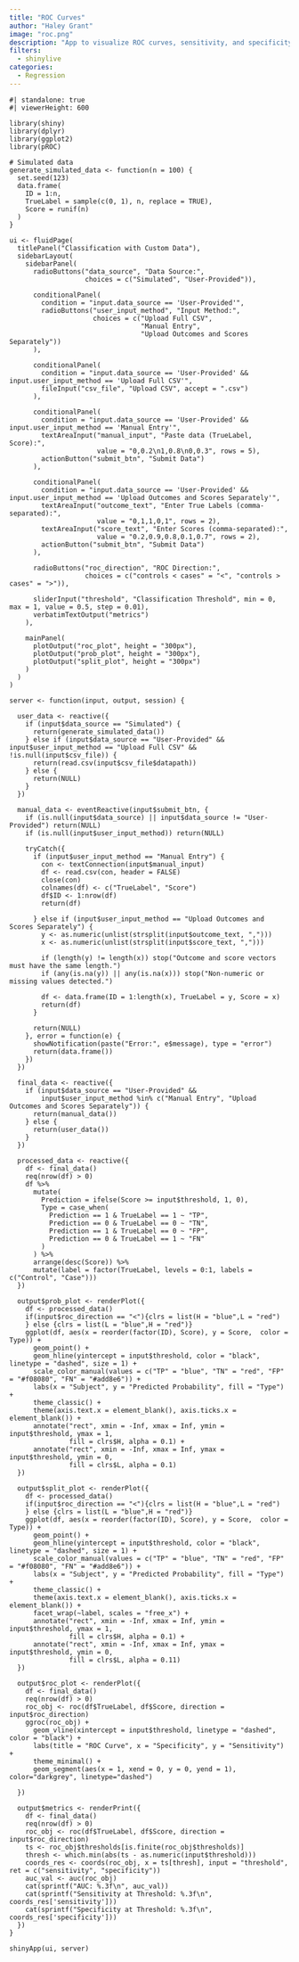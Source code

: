 ```yaml
---
title: "ROC Curves"
author: "Haley Grant"
image: "roc.png"
description: "App to visualize ROC curves, sensitivity, and specificity"
filters: 
  - shinylive
categories:
  - Regression
---
```


```shinylive-r
#| standalone: true
#| viewerHeight: 600

library(shiny)
library(dplyr)
library(ggplot2)
library(pROC)

# Simulated data
generate_simulated_data <- function(n = 100) {
  set.seed(123)
  data.frame(
    ID = 1:n,
    TrueLabel = sample(c(0, 1), n, replace = TRUE),
    Score = runif(n)
  )
}

ui <- fluidPage(
  titlePanel("Classification with Custom Data"),
  sidebarLayout(
    sidebarPanel(
      radioButtons("data_source", "Data Source:",
                   choices = c("Simulated", "User-Provided")),
      
      conditionalPanel(
        condition = "input.data_source == 'User-Provided'",
        radioButtons("user_input_method", "Input Method:",
                     choices = c("Upload Full CSV", 
                                 "Manual Entry", 
                                 "Upload Outcomes and Scores Separately"))
      ),
      
      conditionalPanel(
        condition = "input.data_source == 'User-Provided' && input.user_input_method == 'Upload Full CSV'",
        fileInput("csv_file", "Upload CSV", accept = ".csv")
      ),
      
      conditionalPanel(
        condition = "input.data_source == 'User-Provided' && input.user_input_method == 'Manual Entry'",
        textAreaInput("manual_input", "Paste data (TrueLabel, Score):",
                      value = "0,0.2\n1,0.8\n0,0.3", rows = 5),
        actionButton("submit_btn", "Submit Data")
      ),
      
      conditionalPanel(
        condition = "input.data_source == 'User-Provided' && input.user_input_method == 'Upload Outcomes and Scores Separately'",
        textAreaInput("outcome_text", "Enter True Labels (comma-separated):",
                      value = "0,1,1,0,1", rows = 2),
        textAreaInput("score_text", "Enter Scores (comma-separated):",
                      value = "0.2,0.9,0.8,0.1,0.7", rows = 2),
        actionButton("submit_btn", "Submit Data")
      ),
      
      radioButtons("roc_direction", "ROC Direction:",
                   choices = c("controls < cases" = "<", "controls > cases" = ">")),
      
      sliderInput("threshold", "Classification Threshold", min = 0, max = 1, value = 0.5, step = 0.01),
      verbatimTextOutput("metrics")
    ),
    
    mainPanel(
      plotOutput("roc_plot", height = "300px"),
      plotOutput("prob_plot", height = "300px"),
      plotOutput("split_plot", height = "300px")
    )
  )
)

server <- function(input, output, session) {
  
  user_data <- reactive({
    if (input$data_source == "Simulated") {
      return(generate_simulated_data())
    } else if (input$data_source == "User-Provided" && input$user_input_method == "Upload Full CSV" && !is.null(input$csv_file)) {
      return(read.csv(input$csv_file$datapath))
    } else {
      return(NULL)
    }
  })
  
  manual_data <- eventReactive(input$submit_btn, {
    if (is.null(input$data_source) || input$data_source != "User-Provided") return(NULL)
    if (is.null(input$user_input_method)) return(NULL)
    
    tryCatch({
      if (input$user_input_method == "Manual Entry") {
        con <- textConnection(input$manual_input)
        df <- read.csv(con, header = FALSE)
        close(con)
        colnames(df) <- c("TrueLabel", "Score")
        df$ID <- 1:nrow(df)
        return(df)
        
      } else if (input$user_input_method == "Upload Outcomes and Scores Separately") {
        y <- as.numeric(unlist(strsplit(input$outcome_text, ",")))
        x <- as.numeric(unlist(strsplit(input$score_text, ",")))
        
        if (length(y) != length(x)) stop("Outcome and score vectors must have the same length.")
        if (any(is.na(y)) || any(is.na(x))) stop("Non-numeric or missing values detected.")
        
        df <- data.frame(ID = 1:length(x), TrueLabel = y, Score = x)
        return(df)
      }
      
      return(NULL)
    }, error = function(e) {
      showNotification(paste("Error:", e$message), type = "error")
      return(data.frame())
    })
  })
  
  final_data <- reactive({
    if (input$data_source == "User-Provided" &&
        input$user_input_method %in% c("Manual Entry", "Upload Outcomes and Scores Separately")) {
      return(manual_data())
    } else {
      return(user_data())
    }
  })
  
  processed_data <- reactive({
    df <- final_data()
    req(nrow(df) > 0)
    df %>%
      mutate(
        Prediction = ifelse(Score >= input$threshold, 1, 0),
        Type = case_when(
          Prediction == 1 & TrueLabel == 1 ~ "TP",
          Prediction == 0 & TrueLabel == 0 ~ "TN",
          Prediction == 1 & TrueLabel == 0 ~ "FP",
          Prediction == 0 & TrueLabel == 1 ~ "FN"
        )
      ) %>%
      arrange(desc(Score)) %>%
      mutate(label = factor(TrueLabel, levels = 0:1, labels = c("Control", "Case")))
  })
  
  output$prob_plot <- renderPlot({
    df <- processed_data()
    if(input$roc_direction == "<"){clrs = list(H = "blue",L = "red")
    } else {clrs = list(L = "blue",H = "red")}
    ggplot(df, aes(x = reorder(factor(ID), Score), y = Score,  color = Type)) +
      geom_point() +
      geom_hline(yintercept = input$threshold, color = "black", linetype = "dashed", size = 1) +
      scale_color_manual(values = c("TP" = "blue", "TN" = "red", "FP" = "#f08080", "FN" = "#add8e6")) +
      labs(x = "Subject", y = "Predicted Probability", fill = "Type") +
      theme_classic() +
      theme(axis.text.x = element_blank(), axis.ticks.x = element_blank()) +
      annotate("rect", xmin = -Inf, xmax = Inf, ymin = input$threshold, ymax = 1, 
               fill = clrs$H, alpha = 0.1) + 
      annotate("rect", xmin = -Inf, xmax = Inf, ymax = input$threshold, ymin = 0, 
               fill = clrs$L, alpha = 0.1) 
  })
  
  output$split_plot <- renderPlot({
    df <- processed_data()
    if(input$roc_direction == "<"){clrs = list(H = "blue",L = "red")
    } else {clrs = list(L = "blue",H = "red")}
    ggplot(df, aes(x = reorder(factor(ID), Score), y = Score,  color = Type)) +
      geom_point() +
      geom_hline(yintercept = input$threshold, color = "black", linetype = "dashed", size = 1) +
      scale_color_manual(values = c("TP" = "blue", "TN" = "red", "FP" = "#f08080", "FN" = "#add8e6")) +
      labs(x = "Subject", y = "Predicted Probability", fill = "Type") +
      theme_classic() +
      theme(axis.text.x = element_blank(), axis.ticks.x = element_blank()) +
      facet_wrap(~label, scales = "free_x") + 
      annotate("rect", xmin = -Inf, xmax = Inf, ymin = input$threshold, ymax = 1, 
               fill = clrs$H, alpha = 0.1) + 
      annotate("rect", xmin = -Inf, xmax = Inf, ymax = input$threshold, ymin = 0, 
               fill = clrs$L, alpha = 0.11) 
  })
  
  output$roc_plot <- renderPlot({
    df <- final_data()
    req(nrow(df) > 0)
    roc_obj <- roc(df$TrueLabel, df$Score, direction = input$roc_direction)
    ggroc(roc_obj) +
      geom_vline(xintercept = input$threshold, linetype = "dashed", color = "black") +
      labs(title = "ROC Curve", x = "Specificity", y = "Sensitivity") +
      theme_minimal() +
      geom_segment(aes(x = 1, xend = 0, y = 0, yend = 1), color="darkgrey", linetype="dashed")
    
  })
  
  output$metrics <- renderPrint({
    df <- final_data()
    req(nrow(df) > 0)
    roc_obj <- roc(df$TrueLabel, df$Score, direction = input$roc_direction)
    ts <- roc_obj$thresholds[is.finite(roc_obj$thresholds)]
    thresh <- which.min(abs(ts - as.numeric(input$threshold)))
    coords_res <- coords(roc_obj, x = ts[thresh], input = "threshold", ret = c("sensitivity", "specificity"))
    auc_val <- auc(roc_obj)
    cat(sprintf("AUC: %.3f\n", auc_val))
    cat(sprintf("Sensitivity at Threshold: %.3f\n", coords_res['sensitivity']))
    cat(sprintf("Specificity at Threshold: %.3f\n", coords_res['specificity']))
  })
}

shinyApp(ui, server)
```
